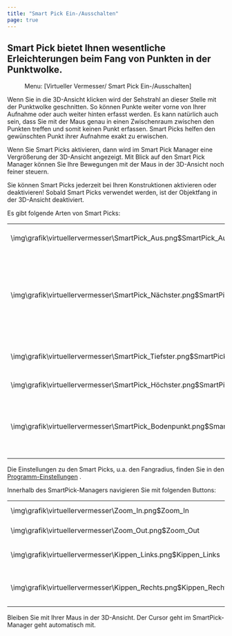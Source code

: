 ```yaml
---
title: "Smart Pick Ein-/Ausschalten"
page: true
---
```

## Smart Pick bietet Ihnen wesentliche Erleichterungen beim Fang von Punkten in der Punktwolke.
<GeoMapper> <Menu> Menu: [Virtueller Vermesser/ Smart Pick Ein-/Ausschalten] </Menu> 

Wenn Sie in die 3D-Ansicht klicken wird der Sehstrahl an dieser Stelle mit der Punktwolke geschnitten. So k&#246;nnen Punkte weiter vorne von Ihrer Aufnahme oder auch weiter hinten erfasst werden. Es kann nat&#252;rlich auch sein, dass Sie mit der Maus genau in einen Zwischenraum zwischen den Punkten treffen und somit keinen Punkt erfassen. Smart Picks helfen den gew&#252;nschten Punkt ihrer Aufnahme exakt zu erwischen.

Wenn Sie Smart Picks aktivieren, dann wird im Smart Pick Manager eine Vergr&#246;&#223;erung der 3D-Ansicht angezeigt. Mit Blick auf den Smart Pick Manager k&#246;nnen Sie Ihre Bewegungen mit der Maus in der 3D-Ansicht noch feiner steuern.

<Success>
Sie k&#246;nnen Smart Picks jederzeit bei Ihren Konstruktionen aktivieren oder deaktivieren!
</Success>

<Success>
Sobald Smart Picks verwendet werden, ist der Objektfang in der 3D-Ansicht deaktiviert.
</Success>


Es gibt folgende Arten von Smart Picks:

<table>
<tr><td><Image>\img\grafik\virtuellervermesser\SmartPick_Aus.png$SmartPick_Aus</Image></td>
<td> <b> Schaltet Smart Picks aus.  </b> Beim Selektieren von Punkten in der 3D-Ansicht m&#252;ssen sie die gescannten Punkte mit der Maus genau treffen um sie zu f&#252;r Konstruktionen oder zum Messen zu nutzen. </td>
</tr>
<tr><td><Image>\img\grafik\virtuellervermesser\SmartPick_Nächster.png$SmartPick_Nächster</Image></td>
<td> <b> W&#228;hlt den n&#228;chsten Punkt </b>  W&#228;hlt den Punkt innerhalb des  Fangradius aus, der am n&#228;chsten zur Maus liegt.Auch wenn ein Punkt n&#228;her beim Mausklick ist, in der Natur aber weiter entfernt ist, wird der vordere Punkt genommen.
<Success>
Je weiter Sie in das Bild hineinzoomen, umso kleiner wird der Fangbereich.
</Success><Image>\img\grafik\virtuellervermesser\Fang_Nächster.png$Fang_Nächster</Image>
<Success>
Beachten Sie beim Picken der Punkte die Kameraposition, wie in diesem Bild dargestellt:

<Image>\img\grafik\virtuellervermesser\Fang_Nächster_Kameraposition.png$Fang_Nächster_Kameraposition</Image>
Aus Sicht der Kamera liegt der Punkt daneben n&#228;her zur Kameraposition, obwohl die Ecke angeklickt wurde.
</Success>
</td>
</tr>
<tr><td><Image>\img\grafik\virtuellervermesser\SmartPick_Tiefster.png$SmartPick_Tiefster</Image></td>
<td> <b> W&#228;hlt den tiefsten Punkt </b> Innerhalb des Fangradius wird der tiefste Punkt, d.h. mit der kleinsten H&#246;hen-Koordinate gepickt.<Image>\img\grafik\virtuellervermesser\Fang_Tiefster.png$Fang_Tiefster</Image>
<Success>
Sie k&#246;nnen die [Programm-Einstellungen](../datei/programm-einstellungen6)
 so ver&#228;ndern, dass der tiefste Punkt in Blickrichtung gepickt wird.
</Success>
</td>
</tr>
<tr><td><Image>\img\grafik\virtuellervermesser\SmartPick_Höchster.png$SmartPick_Höchster</Image></td>
<td> <b> W&#228;hlt den h&#246;chsten Punkt </b> Innerhalb des Fangradius wird der h&#246;chste Punkt, d.h. mit der gr&#246;&#223;ten H&#246;hen-Koordinate gepickt.</td>
</tr>
<tr><td><Image>\img\grafik\virtuellervermesser\SmartPick_Bodenpunkt.png$SmartPick_Bodenpunkt</Image></td>
<td> <b> W&#228;hlt den Bodenpunkt </b> F&#252;r den Smart Pick Bodenpunkt wird automatisch ein Gel&#228;ndemodell &#252;ber die gescannten Punkte berechnet. Damit k&#246;nnen die tats&#228;chlichen Bodenpunkte ermittelt werden. Im Vergleich zu den anderen Smart Picks werden in diesem Fall die gepickten Punkte interpoliert.<Image>\img\grafik\virtuellervermesser\Fang_Bodenpunkt.png$Fang_Bodenpunkt</Image>
<Success>
Verwenden Sie diese Methode um einfach den Grundriss von H&#228;usern zu erfassen!
</Success>
<Warning>
Innerhalb eines Hauses gibt es keine Laserscanpunkte vom Boden des Hauses, die erfasst werden k&#246;nnen. Das Gel&#228;ndemodell wandert an dieser Stelle &#252;ber das Haus und sie erhalten so einen Punkt vom Dach! 
</Warning>
</td>
</tr>
</table>


Die Einstellungen zu den Smart Picks, u.a. den Fangradius, finden Sie in den [Programm-Einstellungen](../datei/programm-einstellungen6)
.

Innerhalb des SmartPick-Managers navigieren Sie mit folgenden Buttons:
<table>
<tr><td><Image>\img\grafik\virtuellervermesser\Zoom_In.png$Zoom_In</Image></td>
<td>Vergr&#246;&#223;ert die Ansicht </td>
</tr>
<tr><td><Image>\img\grafik\virtuellervermesser\Zoom_Out.png$Zoom_Out</Image></td>
<td>Verkleinert die Ansicht</td>
</tr>
<tr><td><Image>\img\grafik\virtuellervermesser\Kippen_Links.png$Kippen_Links</Image></td>
<td>Kippt die Darstellung nach links</td>
</tr>
<tr><td><Image>\img\grafik\virtuellervermesser\Kippen_Rechts.png$Kippen_Rechts</Image></td>
<td>Kippt die Darstellung nach rechts</td>
</tr>
</table>

<Success>
Bleiben Sie mit Ihrer Maus in der 3D-Ansicht. Der Cursor geht im SmartPick-Manager geht automatisch mit.
</Success>

</GeoMapper>
